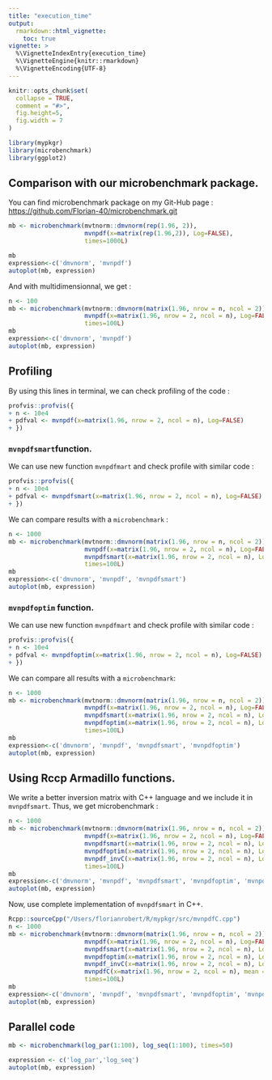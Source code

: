 ```yaml
---
title: "execution_time"
output: 
  rmarkdown::html_vignette: 
    toc: true
vignette: >
  %\VignetteIndexEntry{execution_time}
  %\VignetteEngine{knitr::rmarkdown}
  %\VignetteEncoding{UTF-8}
---
```


```r
knitr::opts_chunk$set(
  collapse = TRUE,
  comment = "#>",
  fig.height=5, 
  fig.width = 7
)
```

```r
library(mypkgr)
library(microbenchmark)
library(ggplot2)
```

## Comparison with our microbenchmark package.

You can find microbenchmark package on my Git-Hub page : <https://github.com/Florian-40/microbenchmark.git>


```r
mb <- microbenchmark(mvtnorm::dmvnorm(rep(1.96, 2)),
                     mvnpdf(x=matrix(rep(1.96,2)), Log=FALSE),
                     times=1000L)

mb
expression<-c('dmvnorm', 'mvnpdf')
autoplot(mb, expression)
```

And with multidimensionnal, we get :
```r
n <- 100
mb <- microbenchmark(mvtnorm::dmvnorm(matrix(1.96, nrow = n, ncol = 2)),
                     mvnpdf(x=matrix(1.96, nrow = 2, ncol = n), Log=FALSE),
                     times=100L)
mb
expression<-c('dmvnorm', 'mvnpdf')
autoplot(mb, expression)
```


## Profiling

By using this lines in terminal, we can check profiling of the code : 
```r
profvis::profvis({
+ n <- 10e4
+ pdfval <- mvnpdf(x=matrix(1.96, nrow = 2, ncol = n), Log=FALSE)
+ })
```

### `mvnpdfsmart`function.

We can use new function `mvnpdfmart` and check profile with similar code : 
```r
profvis::profvis({
+ n <- 10e4
+ pdfval <- mvnpdfsmart(x=matrix(1.96, nrow = 2, ncol = n), Log=FALSE)
+ })
```

We can compare results with a `microbenchmark` :
```r
n <- 1000
mb <- microbenchmark(mvtnorm::dmvnorm(matrix(1.96, nrow = n, ncol = 2)),
                     mvnpdf(x=matrix(1.96, nrow = 2, ncol = n), Log=FALSE),
                     mvnpdfsmart(x=matrix(1.96, nrow = 2, ncol = n), Log=FALSE),
                     times=100L)
mb
expression<-c('dmvnorm', 'mvnpdf', 'mvnpdfsmart')
autoplot(mb, expression)
```

### `mvnpdfoptim` function. 

We can use new function `mvnpdfmart` and check profile with similar code : 
```r
profvis::profvis({
+ n <- 10e4
+ pdfval <- mvnpdfoptim(x=matrix(1.96, nrow = 2, ncol = n), Log=FALSE)
+ })
```

We can compare all results with a `microbenchmark`:
```r
n <- 1000
mb <- microbenchmark(mvtnorm::dmvnorm(matrix(1.96, nrow = n, ncol = 2)),
                     mvnpdf(x=matrix(1.96, nrow = 2, ncol = n), Log=FALSE),
                     mvnpdfsmart(x=matrix(1.96, nrow = 2, ncol = n), Log=FALSE),
                     mvnpdfoptim(x=matrix(1.96, nrow = 2, ncol = n), Log=FALSE),
                     times=100L)
mb
expression<-c('dmvnorm', 'mvnpdf', 'mvnpdfsmart', 'mvnpdfoptim')
autoplot(mb, expression)
```

## Using Rccp Armadillo functions. 

We write a better inversion matrix with C++ language and we include it in `mvnpdfsmart`. Thus, we get microbenchmark : 
```r
n <- 1000
mb <- microbenchmark(mvtnorm::dmvnorm(matrix(1.96, nrow = n, ncol = 2)),
                     mvnpdf(x=matrix(1.96, nrow = 2, ncol = n), Log=FALSE),
                     mvnpdfsmart(x=matrix(1.96, nrow = 2, ncol = n), Log=FALSE),
                     mvnpdfoptim(x=matrix(1.96, nrow = 2, ncol = n), Log=FALSE),
                     mvnpdf_invC(x=matrix(1.96, nrow = 2, ncol = n), Log=FALSE),
                     times=100L)
mb
expression<-c('dmvnorm', 'mvnpdf', 'mvnpdfsmart', 'mvnpdfoptim', 'mvnpdf_invC')
autoplot(mb, expression)
```

Now, use complete implementation of `mvnpdfsmart` in C++.


```r
Rcpp::sourceCpp("/Users/florianrobert/R/mypkgr/src/mvnpdfC.cpp")
n <- 1000
mb <- microbenchmark(mvtnorm::dmvnorm(matrix(1.96, nrow = n, ncol = 2)),
                     mvnpdf(x=matrix(1.96, nrow = 2, ncol = n), Log=FALSE),
                     mvnpdfsmart(x=matrix(1.96, nrow = 2, ncol = n), Log=FALSE),
                     mvnpdfoptim(x=matrix(1.96, nrow = 2, ncol = n), Log=FALSE),
                     mvnpdf_invC(x=matrix(1.96, nrow = 2, ncol = n), Log=FALSE),
                     mvnpdfC(x=matrix(1.96, nrow = 2, ncol = n), mean = rep(0, 2), varcovM = diag(2), Log=FALSE),
                     times=100L)
mb
expression<-c('dmvnorm', 'mvnpdf', 'mvnpdfsmart', 'mvnpdfoptim', 'mvnpdf_invC', 'mvnpdfC')
autoplot(mb, expression)
```

## Parallel code

```r
mb <- microbenchmark(log_par(1:100), log_seq(1:100), times=50)

expression <- c('log_par','log_seq')
autoplot(mb, expression)
```


